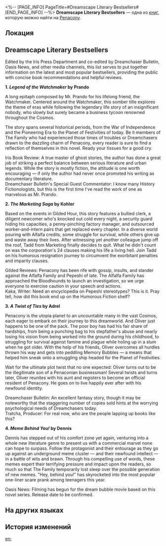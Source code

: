 <%-- [PAGE_INFO]
PageTitle=#Dreamscape Literary Bestsellers#
[END_PAGE_INFO] --%>
{{Дополнить}}
{{Книга Инфобокс
|id           = 374
|partIds      = 190669
|Название     = 
|Изображение  = Предмет Газета.png
|Мир          = Penacony
|Томов        = 1
|Автор        = <!--нужно добавить-->
|Описание     = A curated list of the best-selling books in Penacony, intended to serve as a buyer's guide for readers.
|Том1         = {{tx}}
|Источник1    = {{tx|Отсутствует источник}}
|Персонажи    = 
|Фракции      = History Fictionologists; Penacony; Pepeshi; The Family
}}
'''Dreamscape Literary Bestsellers''' — одна из [[Книги|книг]], которую можно найти на [[Penacony]].

==Локация==
{{Отметка карты|<!--название карты-->|<!--id отметки-->}}

==Dreamscape Literary Bestsellers==
Edited by the Iris Press Department and co-edited by Dreamchaser Bulletin, Oasis News, and other media channels, this list serves to put together information on the latest and most popular bestsellers, providing the public with concise book recommendations and helpful reviews.

'''1. ''Legend of the Watchmaker'' by Prando'''

A long epitaph composed by Mr. Prando for his lifelong friend, the Watchmaker. Centered around the Watchmaker, this somber title explores the theme of eras while following the legendary life story of an insignificant nobody, who slowly but surely became a business tycoon renowned throughout the Cosmos.

The story spans several historical periods, from the War of Independence and the Pioneering Era to the Planet of Festivities of today. Be it members of The Family who had experienced those times of troubles or Dreamchasers drawn to the dazzling charm of Penacony, every reader is sure to find a reflection of themselves in this novel. Ready your tissues for a good cry.

Iris Book Review: A true master of ghost stories, the author has done a great job of striking a perfect balance between serious literature and urban legends. While the story is mostly fiction, the attitude is one worth encouraging &mdash; if only the author had never once promoted his writing as documentary literature.<br />
Dreamchaser Bulletin's Special Guest Commentator: I know many History Fictionologists, but this is the first time I've read the work of one as marvelous as Mr. Prando.

'''2. ''The Marketing Saga'' by Kohler'''

Based on the events in Gilded Hour, this story features a bullied clerk, a diligent newcomer who's knocked out cold every night, a security guard hiding his capacities, a penny-pinching factory manager, and outsourced worker-and-intern pairs that get replaced every chapter. In a diverse world pouring with Alfalfa credits, some struggle for survival, while others give up and waste away their lives. After witnessing yet another colleague jump off the roof, Tadd from Marketing finally decides to quit. What he didn't count on was the corporation's 24 clauses making his life a living hell. Join Tadd on his humorous resignation journey to circumvent the exorbitant penalties and imparity clauses.

Gilded Reviews: Penacony has been rife with gossip, insults, and slander against the Alfalfa Family and Pepeshi of late. The Alfalfa Family has approached the Bloodhounds to launch an investigation, so we urge everyone to exercise caution in your speech and actions.<br />
Kaka, Writer: Need an encyclopedia on Pepeshi stereotypes? This is it. Pray tell, how did this book end up on the Humorous Fiction shelf?

'''3. ''A Twist of Ties'' by Adrel'''

Penacony is the utopia planet to an uncountable many in the vast Cosmos, each eager to embark on their journey to this dreamworld. And Oliver just happens to be one of the pack. The poor boy has had his fair share of hardships, from being a punching bag to his stepfather's abuse and nearly losing his vision from being worked into the ground during his childhood, to struggling for survival against famine and plague while holing up in a slum when he got older. With the help of his friends, Oliver overcomes all hurdles thrown his way and gets into peddling Memory Bubbles &mdash; a means that helped him sneak onto a smuggling ship headed for the Planet of Festivities.

Wait for the ultimate plot twist that no one expected: Oliver turns out to be the illegitimate son of a Penaconian businessman! Several twists and turns later, Oliver reunites with his aunt and registers to become an official resident of Penacony. He goes on to live happily ever after with his newfound identity.

Dreamchaser Bulletin: An excellent fantasy story, though it may be noteworthy that the staggering number of copies sold hints at the worrying psychological needs of Dreamchasers today.<br />
Tratcha, Producer: For real now, who are the people lapping up books like this?

'''4. ''Meme Behind You!'' by Dennis'''

Dennis has stepped out of his comfort zone yet again, venturing into a whole new literature genre to present us with a commercial marvel none can hope to surpass. Follow the protagonist and their entourage as they go up against an underground meme cluster &mdash; and their newfound intellect &mdash; in a battle of wits and brawn. Through his compelling use of words, these memes expert their terrifying pressure and impact upon the readers, so much so that The Family temporarily lost sleep over the possible generation of new memes. "Hey, behind you!" has skyrocketed into the most popular one-liner scare prank among teenagers this year.

Oasis News: Filming has begun for the dream bubble movie based on this novel series. Release date to be confirmed.

==На других языках==
{{На других языках
|en   = Dreamscape Literary Bestsellers
|zhs  = 梦境畅销书榜单
|zht  = 夢境暢銷書榜單
|ja   = 夢境ベストセラー本ランキング表
|ko   = 꿈세계 베스트셀러 도서 리스트
|es   = Los libros más vendidos del paisaje onírico
|fr   = Best-sellers littéraires du Pays des rêves
|ru   = Бестселлеры Мира грёз
|th   = รายการหนังสือขายดีในแดนฝัน
|vi   = Danh Sách Sách Bán Chạy Ở Cõi Mộng
|de   = Literarische Bestseller der Traumlandschaft
|id   = Daftar Buku Paling Laris di Dunia Mimpi
|pt   = As Obras Literárias Mais Vendidas do Mundonírico
}}

==История изменений==
{{История изменений|3.5}}

[[en:]]